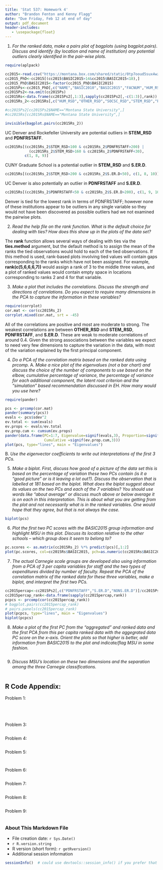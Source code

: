 ```yaml
---
title: 'Stat 537: Homework 4'
author: "Brandon Fenton and Kenny Flagg"
date: "Due Friday, Feb 12 at end of day"
output: pdf_document
header-includes:
   - \usepackage{float}
---
```


1. _For the ranked data, make a pairs plot of bagplots (using bagplot.pairs). Discuss and identify (by location and name of institution) any potential outliers clearly identified in the pair-wise plots._
```r
require(aplpack)

cc2015<-read.csv("https://montana.box.com/shared/static/0tp7ooud5sux4wzpkrjgklpudrreu6jc.csv",header=T,na.strings="dnr")
cc2015_PhD<-cc2015[(cc2015$BASIC2015>14&cc2015$BASIC2015<18),]
cc2015_PhD$BASIC2015<-factor(cc2015_PhD$BASIC2015)
cc2015Ps<-cc2015_PhD[,c("NAME","BASIC2010","BASIC2015","FACNUM","HUM_RSD","OTHER_RSD","SOCSC_RSD","STEM_RSD","PDNFRSTAFF","S.ER.D","NONS.ER.D")]
cc2015Ps2<-na.omit(cc2015Ps)
cc2015Rs<-data.frame(cc2015Ps2[,1:3],sapply(cc2015Ps2[,-c(1:3)],rank))
cc2015Rs_2<-cc2015Rs[,c("HUM_RSD","OTHER_RSD","SOCSC_RSD","STEM_RSD","PDNFRSTAFF","S.ER.D","NONS.ER.D")]

#cc2015Ps2[cc2015Ps2$NAME=="Montana State University",]
#cc2015Rs[cc2015Rs$NAME=="Montana State University",]

invisible(bagplot.pairs(cc2015Rs_2))
```

UC Denver and Rockefeller University are potential outliers in __STEM\_RSD__ and __PDNFRSTAFF__.
```r
cc2015Rs[(cc2015Rs_2$STEM_RSD<100 & cc2015Rs_2$PDNFRSTAFF>200) |
           (cc2015Rs_2$STEM_RSD>160 & cc2015Rs_2$PDNFRSTAFF<30),
         c(1, 8, 9)]
```

CUNY Graduate School is a potential outlier in __STEM\_RSD__ and __S.ER.D__.
```r
cc2015Rs[(cc2015Rs_2$STEM_RSD>200 & cc2015Rs_2$S.ER.D<50), c(1, 8, 10)]
```

UC Denver is also potentially an outlier in __PDNFRSTAFF__ and __S.ER.D__.
```r
cc2015Rs[(cc2015Rs_2$PDNFRSTAFF<50 & cc2015Rs_2$S.ER.D>200), c(1, 9, 10)]
```

Denver is tied for the lowest rank in terms of PDNFRSTAFF; however none of these institutions appear to be outliers in any single variable so they would not have been discovered as possible outliers had we not examined the pairwise plots.


2. _Read the help file on the rank function. What is the default choice for dealing with ties? How does this show up in the plots of the data set?_

The __rank__ function allows several ways of dealing with ties via the __ties.method__ argument, but the default method is to assign the mean of the ranks the tied observations would hold to each of the tied observations.  If this method is used, rank-based plots involving tied values will contain gaps corresponding to the ranks which have not been assigned.  For example, __rank(c(5,6,6,6,7))__ would assign a rank of 3 to the middle three values, and a plot of ranked values would contain empty space in locations corresponding to ranks 2 and 4 for that variable.



3. _Make a plot that includes the correlations. Discuss the strength and directions of correlations. Do you expect to require many dimensions in the PCA to capture the information in these variables?_

```r
require(corrplot)
cor.mat <- cor(cc2015Rs_2)
corrplot.mixed(cor.mat, srt = -45)
```

All of the correlations are positive and most are moderate to strong. The weakest correlations are between __OTHER\_RSD__ and __STEM\_RSD__, __PDNFRSTAFF__, and __S.ER.D__. These are weak to moderate correlations of around 0.4. Given the strong associations between the variables we expect to need very few dimensions to capture the variation in the data, with most of the variation explained by the first principal component.

4. _Do a PCA of the correlation matrix based on the ranked data using prcomp._
A. _Make a nice plot of the eigenvalues (not a bar chart) and discuss the choice of the number of components to use based on the elbow, cumulative percentage of variance, the percentage of variance for each additional component, the latent root criterion and the “simulation” based recommendation discussed in EH. How many would you use here?_
```r
require(pander)

pcs <- prcomp(cor.mat)
pander(summary(pcs))
evals <- pcs$sdev^2
ev.total <- sum(evals)
ev.props <- evals/ev.total
ev.prop.cum <- cumsum(ev.props)
pander(data.frame(PC=1:7, Eigenvalue=signif(evals,3), Proportion=signif(ev.props,3), 
                  Cumulative =signif(ev.prop.cum,3)))
plot(pcs, type="lines", main = "Eigenvalues")
```
B. _Use the eigenvector coefficients to write out interpretations of the first 3 PCs._

5. _Make a biplot. First, discuss how good of a picture of the data set this is based on the percentage of variation these two PCs contain (is it a “good picture” or is it leaving a lot out?). Discuss the observation that is labelled at 181 based on the biplot. What does the biplot suggest about its values on the two PCs and each of the 7 variables? You should use words like “about average” or discuss much above or below average it is on each in this interpretation. This is about what you are getting from the plot and not necessarily what is in the ranked variables. One would hope that they agree, but that is not always the case._
```r
biplot(pcs)
```

6. _Plot the first two PC scores with the BASIC2015 group information and highlight MSU in this plot. Discuss its location relative to the other schools – which group does it seem to belong to?_
```r
pc.scores <- as.matrix(cc2015Rs_2) %*% predict(pcs)[,1:2]
plot(pc.scores, col=cc2015Rs$BASIC2015, pch=as.numeric(cc2015Rs$BASIC2015))

```


7. _The actual Carnegie scale groups are developed also using information from a PCA of 3 per capita variables for staff and the two types of expenditures divided by number of faculty. Repeat the PCA of the correlation matrix of the ranked data for these three variables, make a biplot, and interpret the first two PCs._
```r
cc2015percap<-cc2015Ps2[,c("PDNFRSTAFF","S.ER.D","NONS.ER.D")]/cc2015Ps2$FACNUM
cc2015percap_rank<-data.frame(sapply(cc2015percap,rank))
pcpcs <- prcomp(cor(cc2015percap_rank))
# bagplot.pairs(cc2015percap_rank)
# pairs.panels(cc2015percap_rank)
plot(pcpcs, type="lines", main = "Eigenvalues")
biplot(pcpcs)
```

8. _Make a plot of the first PC from the “aggregated” and ranked data and the first PCA from this per capita ranked data with the aggegrated data PC score on the x-axis. Orient the plots so that higher is better, add information from BASIC2015 to the plot and indicate/flag MSU in some fashion._
```r
```

9. _Discuss MSU’s location on these two dimensions and the separation among the three Carnegie classifications._
```r
```

## R Code Appendix:
Problem 1:
```r
```
```r
```
```r
```
```r
```

Problem 3:
```r
```

Problem 4:
```r
```

Problem 5:
```r
```

```r
```

Problem 6:
```r
```

Problem 7:
```r
```

Problem 8:
```r
```

Problem 9:
```r
```

### About This Markdown File

  * File creation date: `r Sys.Date()`
  * `r R.version.string`
  * R version (short form): `r getRversion()`
  * Additional session information
  
```r
sessionInfo()  # could use devtools::session_info() if you prefer that
```
